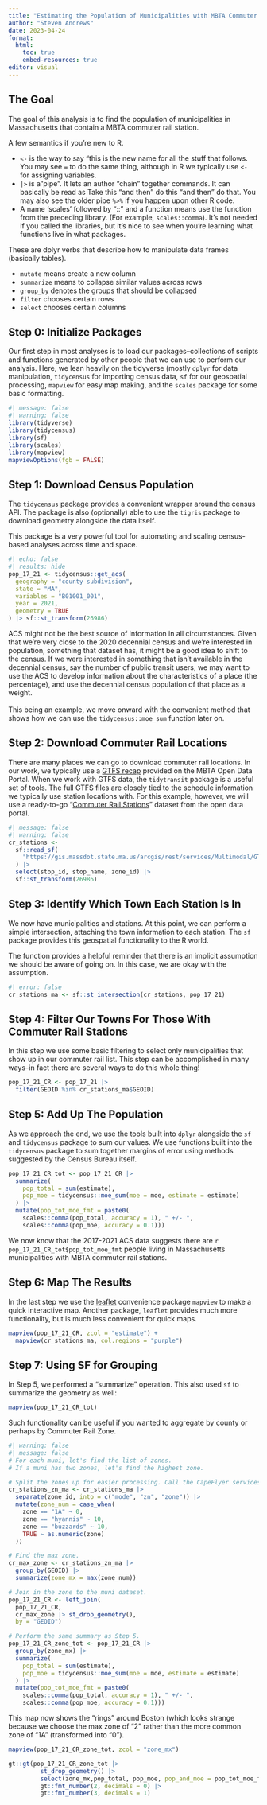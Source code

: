 ```yaml
---
title: "Estimating the Population of Municipalities with MBTA Commuter Rail Stations"
author: "Steven Andrews"
date: 2023-04-24
format:
  html:
    toc: true
    embed-resources: true
editor: visual
---
```


## The Goal

The goal of this analysis is to find the population of municipalities in Massachusetts that contain a MBTA commuter rail station.

A few semantics if you're new to R.

-   `<-` is the way to say "this is the new name for all the stuff that follows. You may see `=` to do the same thing, although in R we typically use `<-` for assigning variables.
-   `|>` is a"pipe". It lets an author "chain" together commands. It can basically be read as Take this "and then" do this "and then" do that. You may also see the older pipe `%>%` if you happen upon other R code.
-   A name 'scales' followed by "::" and a function means use the function from the preceding library. (For example, `scales::comma`). It's not needed if you called the libraries, but it's nice to see when you're learning what functions live in what packages.

These are dplyr verbs that describe how to manipulate data frames (basically tables).

-   `mutate` means create a new column
-   `summarize` means to collapse similar values across rows
-   `group_by` denotes the groups that should be collapsed
-   `filter` chooses certain rows
-   `select` chooses certain columns

## Step 0: Initialize Packages

Our first step in most analyses is to load our packages--collections of scripts and functions generated by other people that we can use to perform our analysis. Here, we lean heavily on the tidyverse (mostly `dplyr` for data manipulation, `tidycensus` for importing census data, `sf` for our geospatial processing, `mapview` for easy map making, and the `scales` package for some basic formatting.

```r
#| message: false
#| warning: false
library(tidyverse)
library(tidycensus)
library(sf)
library(scales)
library(mapview)
mapviewOptions(fgb = FALSE)
```

## Step 1: Download Census Population

The `tidycensus` package provides a convenient wrapper around the census API. The package is also (optionally) able to use the `tigris` package to download geometry alongside the data itself.

This package is a very powerful tool for automating and scaling census-based analyses across time and space.

```r
#| echo: false
#| results: hide
pop_17_21 <- tidycensus::get_acs(
  geography = "county subdivision",
  state = "MA",
  variables = "B01001_001",
  year = 2021,
  geometry = TRUE
) |> sf::st_transform(26986)
```

::: callout-note
ACS might not be the best source of information in all circumstances. Given that we're very close to the 2020 decennial census and we're interested in population, something that dataset has, it might be a good idea to shift to the census. If we were interested in something that isn't available in the decennial census, say the number of public transit users, we may want to use the ACS to develop information about the characteristics of a place (the percentage), and use the decennial census population of that place as a weight.\
\
This being an example, we move onward with the convenient method that shows how we can use the `tidycensus::moe_sum` function later on.
:::

## Step 2: Download Commuter Rail Locations

There are many places we can go to download commuter rail locations. In our work, we typically use a [GTFS recap](https://mbta-massdot.opendata.arcgis.com/datasets/gtfs-recap-fall-2020/about) provided on the MBTA Open Data Portal. When we work with GTFS data, the `tidytransit` package is a useful set of tools. The full GTFS files are closely tied to the schedule information we typically use station locations with. For this example, however, we will use a ready-to-go "[Commuter Rail Stations](https://mbta-massdot.opendata.arcgis.com/datasets/commuter-rail-stations/explore)" dataset from the open data portal.

```r
#| message: false
#| warning: false
cr_stations <-
  sf::read_sf(
    "https://gis.massdot.state.ma.us/arcgis/rest/services/Multimodal/GTFS_Systemwide/MapServer/2/query?outFields=*&where=1%3D1&f=geojson"
  ) |>
  select(stop_id, stop_name, zone_id) |> 
  sf::st_transform(26986)
```

## Step 3: Identify Which Town Each Station Is In

We now have municipalities and stations. At this point, we can perform a simple intersection, attaching the town information to each station. The `sf` package provides this geospatial functionality to the R world.

The function provides a helpful reminder that there is an implicit assumption we should be aware of going on. In this case, we are okay with the assumption.

```r
#| error: false
cr_stations_ma <- sf::st_intersection(cr_stations, pop_17_21)
```

## Step 4: Filter Our Towns For Those With Commuter Rail Stations

In this step we use some basic filtering to select only municipalities that show up in our commuter rail list. This step can be accomplished in many ways--in fact there are several ways to do this whole thing!

```r
pop_17_21_CR <- pop_17_21 |> 
  filter(GEOID %in% cr_stations_ma$GEOID)
```

## Step 5: Add Up The Population

As we approach the end, we use the tools built into `dplyr` alongside the `sf` and `tidycensus` package to sum our values. We use functions built into the `tidycensus` package to sum together margins of error using methods suggested by the Census Bureau itself.

```r
pop_17_21_CR_tot <- pop_17_21_CR |>
  summarize(
    pop_total = sum(estimate),
    pop_moe = tidycensus::moe_sum(moe = moe, estimate = estimate)
  ) |> 
  mutate(pop_tot_moe_fmt = paste0(
    scales::comma(pop_total, accuracy = 1), " +/- ", 
    scales::comma(pop_moe, accuracy = 0.1)))
```

We now know that the 2017-2021 ACS data suggests there are `r pop_17_21_CR_tot$pop_tot_moe_fmt` people living in Massachusetts municipalities with MBTA commuter rail stations.

## Step 6: Map The Results

In the last step we use the [leaflet](https://leafletjs.com/) convenience package `mapview` to make a quick interactive map. Another package, `leaflet` provides much more functionality, but is much less convenient for quick maps.

```r
mapview(pop_17_21_CR, zcol = "estimate") +
  mapview(cr_stations_ma, col.regions = "purple")
```

## Step 7: Using SF for Grouping

In Step 5, we performed a "summarize" operation. This also used `sf` to summarize the geometry as well:

```r
mapview(pop_17_21_CR_tot)
```

Such functionality can be useful if you wanted to aggregate by county or perhaps by Commuter Rail Zone.

```r
#| warning: false
#| message: false
# For each muni, let's find the list of zones. 
# If a muni has two zones, let's find the highest zone.

# Split the zones up for easier processing. Call the CapeFlyer services "10". 
cr_stations_zn_ma <- cr_stations_ma |> 
  separate(zone_id, into = c("mode", "zn", "zone")) |> 
  mutate(zone_num = case_when(
    zone == "1A" ~ 0,
    zone == "hyannis" ~ 10,
    zone == "buzzards" ~ 10,
    TRUE ~ as.numeric(zone)
  ))

# Find the max zone.
cr_max_zone <- cr_stations_zn_ma |> 
  group_by(GEOID) |> 
  summarize(zone_mx = max(zone_num))

# Join in the zone to the muni dataset.
pop_17_21_CR <- left_join(
  pop_17_21_CR,
  cr_max_zone |> st_drop_geometry(),
  by = "GEOID")

# Perform the same summary as Step 5.
pop_17_21_CR_zone_tot <- pop_17_21_CR |>
  group_by(zone_mx) |> 
  summarize(
    pop_total = sum(estimate),
    pop_moe = tidycensus::moe_sum(moe = moe, estimate = estimate)
  ) |> 
  mutate(pop_tot_moe_fmt = paste0(
    scales::comma(pop_total, accuracy = 1), " +/- ", 
    scales::comma(pop_moe, accuracy = 0.1)))
```

This map now shows the "rings" around Boston (which looks strange because we choose the max zone of "2" rather than the more common zone of "1A" (transformed into "0").

```r
mapview(pop_17_21_CR_zone_tot, zcol = "zone_mx")
```

```r
gt::gt(pop_17_21_CR_zone_tot |> 
         st_drop_geometry() |> 
         select(zone_mx,pop_total, pop_moe, pop_and_moe = pop_tot_moe_fmt)) |>
         gt::fmt_number(2, decimals = 0) |> 
         gt::fmt_number(3, decimals = 1)
```
